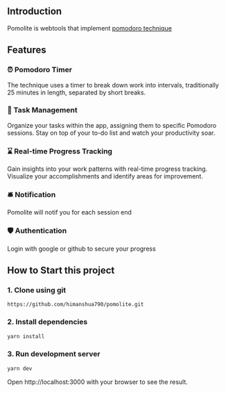## Introduction

Pomolite is webtools that implement [pomodoro technique](https://en.wikipedia.org/wiki/Pomodoro_Technique)

## Features

### ⏰ Pomodoro Timer

The technique uses a timer to break down work into intervals, traditionally 25 minutes in length, separated by short breaks.

### 📝 Task Management

Organize your tasks within the app, assigning them to specific Pomodoro sessions. Stay on top of your to-do list and watch your productivity soar.

### ⌛️ Real-time Progress Tracking

Gain insights into your work patterns with real-time progress tracking. Visualize your accomplishments and identify areas for improvement.

### 🛎 Notification

Pomolite will notif you for each session end

### 🛡 Authentication

Login with google or github to secure your progress

## How to Start this project

### 1. Clone using git

```git
https://github.com/himanshua790/pomolite.git
```

### 2. Install dependencies

```bash
yarn install
```

### 3. Run development server

```bash
yarn dev
```

Open http://localhost:3000 with your browser to see the result.

